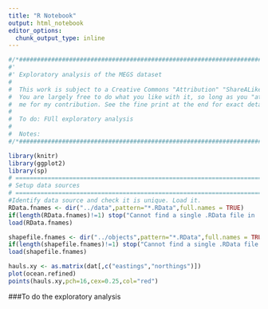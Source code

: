 ```yaml
---
title: "R Notebook"
output: html_notebook
editor_options: 
  chunk_output_type: inline
---
```


```r
#/*##########################################################################*/
#'
#' Exploratory analysis of the MEGS dataset 
#
#  This work is subject to a Creative Commons "Attribution" "ShareALike" License.
#  You are largely free to do what you like with it, so long as you "attribute" 
#  me for my contribution. See the fine print at the end for exact details.
#
#  To do: FUll exploratory analysis
#
#  Notes:
#/*##########################################################################*/

library(knitr)
library(ggplot2)
library(sp)
# ========================================================================
# Setup data sources
# ========================================================================
#Identify data source and check it is unique. Load it.
RData.fnames <- dir("../data",pattern="*.RData",full.names = TRUE)
if(length(RData.fnames)!=1) stop("Cannot find a single .RData file in ./data")
load(RData.fnames)

shapefile.fnames <- dir("../objects",pattern="*.RData",full.names = TRUE)
if(length(shapefile.fnames)!=1) stop("Cannot find a single .RData file in ./objects")
load(shapefile.fnames)

hauls.xy <- as.matrix(dat[,c("eastings","northings")])
plot(ocean.refined)
points(hauls.xy,pch=16,cex=0.25,col="red")
```
###To do the exploratory analysis


